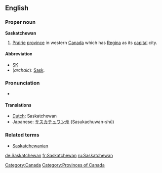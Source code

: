 ==English==
{{wikipedia}}
===Proper noun===
'''Saskatchewan'''
#[[prairie|Prairie]] [[province]] in western [[Canada]] which has [[Regina]] as its [[capital]] city.  

====Abbreviation====
*[[SK]]
* (''archaic''): [[Sask]].

===Pronunciation ===
* {{audio|en-ca-Saskatchewan.ogg|Audio (CA)}}

====Translations====
{{top}}
*[[Dutch]]: Saskatchewan
*Japanese: [[サスカチュワン州]] (Sasukachuwan-shū)
{{bottom}}

===Related terms===
*[[Saskatchewanian]]

[[Category:Canada]]
[[Category:Provinces of Canada]]

[[de:Saskatchewan]]
[[fr:Saskatchewan]]
[[ru:Saskatchewan]]